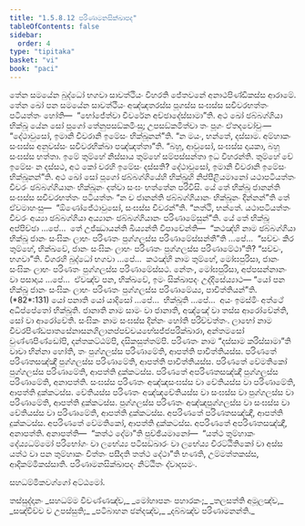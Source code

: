 ```yaml
---
title: "1.5.8.12 පරිණාමනසික්ඛාපද"
tableOfContents: false
sidebar:
  order: 4
type: "tipitaka"
basket: "vi"
book: "paci"
---
```



<DynamicBreadcrumb />

<Division number="489" book="paci">

<Paragraph number="1435" book="paci">
තේන සමයේන බුද්ධෝ භගවා සාවත්ථියං විහරති ජේතවනේ අනාථපිණ්ඩිකස්ස ආරාමේ. තේන ඛෝ පන සමයේන සාවත්ථියං අඤ්ඤතරස්ස පූගස්ස සංඝස්ස සචීවරභත්තං පටියත්තං හෝති—  “භෝජේත්වා චීවරේන අච්ඡාදේස්සාමා”ති. අථ ඛෝ ඡබ්බග්ගියා භික්ඛූ යේන සෝ පූගෝ තේනුපසඞ්කමිංසු; උපසඞ්කමිත්වා තං පූගං ඒතදවෝචුං—  “දේථාවුසෝ, ඉමානි චීවරානි ඉමේසං භික්ඛූනන්”ති. “න මයං, භන්තේ, දස්සාම. අම්හාකං සංඝස්ස අනුවස්සං සචීවරභික්ඛා පඤ්ඤත්තා”ති. “බහූ, ආවුසෝ, සංඝස්ස දායකා, බහූ සංඝස්ස භත්තා. ඉමේ තුම්හේ නිස්සාය තුම්හේ සම්පස්සන්තා ඉධ විහරන්ති. තුම්හේ චේ ඉමේසං න දස්සථ, අථ කෝ චරහි ඉමේසං දස්සති? දේථාවුසෝ, ඉමානි චීවරානි ඉමේසං භික්ඛූනන්”ති. අථ ඛෝ සෝ පූගෝ ඡබ්බග්ගියේහි භික්ඛූහි නිප්පීළියමානෝ යථාපටියත්තං චීවරං ඡබ්බග්ගියානං භික්ඛූනං දත්වා සංඝං භත්තේන පරිවිසි. යේ තේ භික්ඛූ ජානන්ති සංඝස්ස සචීවරභත්තං පටියත්තං “න ච ජානන්ති ඡබ්බග්ගියානං භික්ඛූනං දින්නන්”ති තේ ඒවමාහංසු—  “ඕණෝජේථාවුසෝ, සංඝස්ස චීවරන්”ති. “නත්ථි, භන්තේ. යථාපටියත්තං චීවරං අය්‍යා ඡබ්බග්ගියා අය්‍යානං ඡබ්බග්ගියානං පරිණාමේසුන්”ති.
</Paragraph>

<Paragraph number="1436" book="paci">
යේ තේ භික්ඛූ අප්පිච්ඡා …පේ…  තේ උජ්ඣායන්ති ඛිය්‍යන්ති විපාචේන්ති—  “කථඤ්හි නාම ඡබ්බග්ගියා භික්ඛූ ජානං සංඝිකං ලාභං පරිණතං පුග්ගලස්ස පරිණාමේස්සන්තී”ති …පේ…  “සච්චං කිර තුම්හේ, භික්ඛවේ, ජානං සංඝිකං ලාභං පරිණතං පුග්ගලස්ස පරිණාමේථා”ති? “සච්චං, භගවා”ති. විගරහි බුද්ධෝ භගවා …පේ…  කථඤ්හි නාම තුම්හේ, මෝඝපුරිසා, ජානං සංඝිකං ලාභං පරිණතං පුග්ගලස්ස පරිණාමේස්සථ. නේතං, මෝඝපුරිසා, අප්පසන්නානං වා පසාදාය …පේ…  ඒවඤ්ච පන, භික්ඛවේ, ඉමං සික්ඛාපදං උද්දිසේය්‍යාථ—
</Paragraph>

</Division>
<Division number="490" book="paci">

<Paragraph number="1437" book="paci">
<Emphasis>“යෝ පන භික්ඛු ජානං සංඝිකං ලාභං පරිණතං පුග්ගලස්ස පරිණාමේය්‍ය, පාචිත්තියන්”</Emphasis>ති. (*82*:<Emphasis>131</Emphasis>)
</Paragraph>

</Division>
<Division number="491" book="paci">

<Paragraph number="1438" book="paci">
<Emphasis>යෝ පනා</Emphasis>ති යෝ යාදිසෝ …පේ…  <Emphasis>භික්ඛූ</Emphasis>ති …පේ…  අයං ඉමස්මිං අත්ථේ අධිප්පේතෝ භික්ඛූති.
</Paragraph>

<Paragraph number="1439" book="paci">
<Emphasis>ජානාති</Emphasis> නාම සාමං වා ජානාති, අඤ්ඤේ වා තස්ස ආරෝචේන්ති, සෝ වා ආරෝචේති.
</Paragraph>

<Paragraph number="1440" book="paci">
<Emphasis>සංඝිකං</Emphasis> නාම සංඝස්ස දින්නං හෝති පරිච්චත්තං.
</Paragraph>

<Paragraph number="1441" book="paci">
<Emphasis>ලාභෝ</Emphasis> නාම චීවරපිණ්ඩපාතසේනාසනගිලානප්පච්චයභේසජ්ජපරික්ඛාරා, අන්තමසෝ චුණ්ණපිණ්ඩෝපි, දන්තකට්ඨම්පි, දසිකසුත්තම්පි.
</Paragraph>

<Paragraph number="1442" book="paci">
<Emphasis>පරිණතං</Emphasis> නාම “දස්සාම කරිස්සාමා”ති වාචා භින්නා හෝති, තං පුග්ගලස්ස පරිණාමේති, ආපත්ති පාචිත්තියස්ස.
</Paragraph>

</Division>
<Division number="492" book="paci">

<Paragraph number="1443" book="paci">
පරිණතේ පරිණතසඤ්ඤී පුග්ගලස්ස පරිණාමේති, ආපත්ති පාචිත්තියස්ස. පරිණතේ වේමතිකෝ පුග්ගලස්ස පරිණාමේති, ආපත්ති දුක්කටස්ස. පරිණතේ අපරිණතසඤ්ඤී පුග්ගලස්ස පරිණාමේති, අනාපත්ති. සංඝස්ස පරිණතං අඤ්ඤසංඝස්ස වා චේතියස්ස වා පරිණාමේති, ආපත්ති දුක්කටස්ස. චේතියස්ස පරිණතං අඤ්ඤචේතියස්ස වා සංඝස්ස වා පුග්ගලස්ස වා පරිණාමේති, ආපත්ති දුක්කටස්ස. පුග්ගලස්ස පරිණතං අඤ්ඤපුග්ගලස්ස වා සංඝස්ස වා චේතියස්ස වා පරිණාමේති, ආපත්ති දුක්කටස්ස. අපරිණතේ පරිණතසඤ්ඤී, ආපත්ති දුක්කටස්ස. අපරිණතේ වේමතිකෝ, ආපත්ති දුක්කටස්ස. අපරිණතේ අපරිණතසඤ්ඤී, අනාපත්ති.
</Paragraph>

</Division>
<Division number="493" book="paci">

<Paragraph number="1444" book="paci">
අනාපත්ති—  “කත්ථ දේමා”ති පුච්ඡීයමානෝ—  “යත්ථ තුම්හාකං දේය්‍යධම්මෝ පරිභෝගං වා ලභේය්‍ය පටිසඞ්ඛාරං වා ලභේය්‍ය චිරට්ඨිතිකෝ වා අස්ස යත්ථ වා පන තුම්හාකං චිත්තං පසීදති තත්ථ දේථා”ති භණති, උම්මත්තකස්ස, ආදිකම්මිකස්සාති.

</Paragraph>
</Division>

<Paragraph number="1445" type="center" book="paci">
පරිණාමනසික්ඛාපදං නිට්ඨිතං ද්වාදසමං.

  
සහධම්මිකවග්ගෝ අට්ඨමෝ.



</Paragraph>

<Paragraph number="1446" type="center" book="paci">
තස්සුද්දානං


</Paragraph>

<Paragraph number="1447" type="verses" book="paci">
_සහධම්ම විවණ්ණඤ්ච,_  
_මෝහාපනං පහාරකං;_  
_තලසත්ති අමූලඤ්ච,_  
_සඤ්චිච්ච ච උපස්සුති;_  
_පටිබාහන ඡන්දඤ්ච,_  
_දබ්බඤ්ච පරිණාමනන්ති._
</Paragraph>